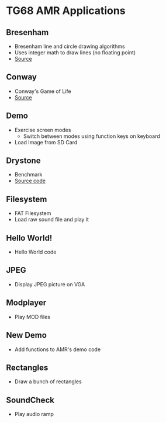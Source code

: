 = TG68 AMR Applications =

== Bresenham ==

* Bresenham line and circle drawing algorithms
* Uses integer math to draw lines (no floating point)
* [https://circuitcellar.com/cc-blog/bresenhams-algorithm/ Source]

== Conway ==

* Conway's Game of Life
* [https://rosettacode.org/wiki/Conway's_Game_of_Life/C Source]

== Demo ==

* Exercise screen modes
** Switch between modes using function keys on keyboard
* Load Image from SD Card

== Drystone ==

* Benchmark
* [https://github.com/Keith-S-Thompson/dhrystone Source code]

== Filesystem ==

* FAT Filesystem
* Load raw sound file and play it

== Hello World! ==

* Hello World code

== JPEG ==

* Display JPEG picture on VGA

== Modplayer ==

* Play MOD files

== New Demo ==

* Add functions to AMR's demo code

== Rectangles ==

* Draw a bunch of rectangles

== SoundCheck ==

* Play audio ramp
